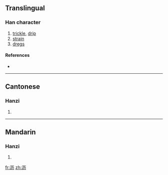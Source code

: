 {{also|瀝}}
==Translingual==

===Han character===
{{Han char|rn=85|rad=水|as=04|sn=7|four=|canj=水一大尸 (EMKS)}}

# [[trickle]], [[drip]]
# [[strain]]
# [[dregs]]

====References====
* {{Han ref|kx=0612.121|hdz=31561.030|uh=6CA5|ud=27813}}

----

==Cantonese==

===Hanzi===
{{yue-hanzi|jyut=|y=lik6|tra=瀝}}

# {{defn|Cantonese|sort=水04}}

----

==Mandarin==

===Hanzi===
{{cmn-hanzi|tra=瀝|pin=[[fēng]] ([[feng1]]), [[lì]] ([[li4]])|wg=feng<sup>1</sup>, li<sup>4</sup>}}

# {{defn|Mandarin|sort=水04}}

[[fr:沥]]
[[zh:沥]]